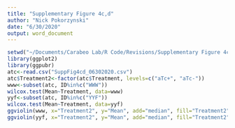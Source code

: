 ```yaml
---
title: "Supplementary Figure 4c,d"
author: "Nick Pokorzynski"
date: "6/30/2020"
output: word_document
---
```


```r
setwd("~/Documents/Carabeo Lab/R Code/Revisions/Supplementary Figure 4c-d")
library(ggplot2)
library(ggpubr)
atc<-read.csv("SuppFig4cd_06302020.csv")
atc$Treatment2<-factor(atc$Treatment, levels=c("aTc+", "aTc-"))
www<-subset(atc, ID%in%c("WWW"))
wilcox.test(Mean~Treatment, data=www)
yyf<-subset(atc, ID%in%c("YYF"))
wilcox.test(Mean~Treatment, data=yyf)
ggviolin(www, x="Treatment2", y="Mean", add="median", fill="Treatment2", palette=c("lightyellow3", "lightyellow"), title="WWW") + ylab(label="MFI") + rremove('xlab') + stat_compare_means(comparisons=list(c("aTc+", "aTc-")), label="p.signif", method="wilcox.test", label.y=1600) + scale_y_continuous(expand=expand_scale(mult=c(0.1,0.1))) + rremove('legend') + theme(line=element_line(size=1, colour="black"), panel.border=element_rect(colour="black", fill="NA", size=1)) + theme(plot.title=element_text(hjust='0.5'))
ggviolin(yyf, x="Treatment2", y="Mean", add="median", fill="Treatment2", palette=c("lightyellow3", "lightyellow"), title="YYF") + ylab(label="MFI") + rremove('xlab') + stat_compare_means(comparisons=list(c("aTc+", "aTc-")), label="p.signif", method="wilcox.test", label.y=1600) + scale_y_continuous(expand=expand_scale(mult=c(0.1,0.1))) + rremove('legend') + theme(line=element_line(size=1, colour="black"), panel.border=element_rect(colour="black", fill="NA", size=1)) + theme(plot.title=element_text(hjust='0.5'))
```

